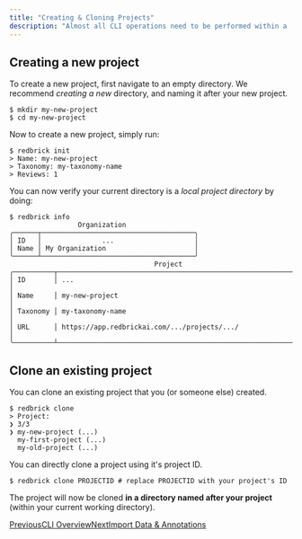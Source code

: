 ```yaml
---
title: "Creating & Cloning Projects"
description: "Almost all CLI operations need to be performed within a  directory. A local project directory can be created by cloning a RedBrick AI project, or by creating a new project using the CLI."
---
```


## Creating a new project

To create a new project, first navigate to an empty directory. We recommend *creating a new* directory, and naming it after your new project.

```
$ mkdir my-new-project
$ cd my-new-project
```

Now to create a new project, simply run:

```
$ redbrick init
> Name: my-new-project
> Taxonomy: my-taxonomy-name
> Reviews: 1
```

You can now verify your current directory is a *local project directory* by doing:

```
$ redbrick info
                 Organization                  
╭──────┬──────────────────────────────────────╮
│ ID   │               ...                    │
│ Name │ My Organization                      │
╰──────┴──────────────────────────────────────╯
                                    Project                                     
╭──────────┬───────────────────────────────────────────────────────────────────╮
│ ID       │ ...                                                               │
│ Name     │ my-new-project                                                    │
│ Taxonomy │ my-taxonomy-name                                                  │
│ URL      │ https://app.redbrickai.com/.../projects/.../                      │
╰──────────┴───────────────────────────────────────────────────────────────────╯
```

## Clone an existing project

You can clone an existing project that you (or someone else) created.

```
$ redbrick clone 
> Project: 
❯ 3/3
❯ my-new-project (...)
  my-first-project (...)
  my-old-project (...)
```

You can directly clone a project using it's project ID.

```
$ redbrick clone PROJECTID # replace PROJECTID with your project's ID
```

The project will now be cloned **in a directory named after your project** (within your current working directory).

[PreviousCLI Overview](/python-sdk/cli-overview)[NextImport Data & Annotations](/python-sdk/cli-overview/import-data-and-annotations)
